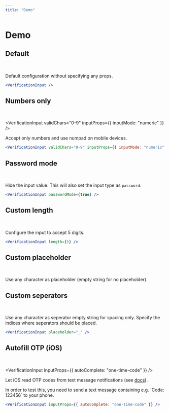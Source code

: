 ```yaml
---
title: "Demo"
---
```



# Demo

## Default

<br />

<VerificationInput />

Default configuration without specifying any props.

```jsx copy
<VerificationInput />
```

## Numbers only

<br />

<VerificationInput validChars="0-9" inputProps={{ inputMode: "numeric" }} />

Accept only numbers and use numpad on mobile devices.

```jsx copy
<VerificationInput validChars="0-9" inputProps={{ inputMode: "numeric" }} />
```

## Password mode

<br />

<VerificationInput passwordMode={true} />

Hide the input value. This will also set the input type as `password`.

```jsx copy
<VerificationInput passwordMode={true} />
```

## Custom length

<br />

<VerificationInput length={5} />

Configure the input to accept 5 digits.

```jsx copy
<VerificationInput length={5} />
```

## Custom placeholder

<br />

<VerificationInput placeholder="_" />

Use any character as placeholder (empty string for no placeholder).

## Custom seperators

<br />

<VerificationInput seperator=":" seperatorIndices={[2]} />

Use any character as seperator empty string for spacing only. Specify the indices
where seperators should be placed.

```jsx copy
<VerificationInput placeholder="_" />
```

## Autofill OTP (iOS)

<br />

<VerificationInput inputProps={{ autoComplete: "one-time-code" }} />

Let iOS read OTP codes from text message notifications (see <a
  href="https://developer.apple.com/documentation/security/password_autofill/enabling_password_autofill_on_an_html_input_element"
  target="_blank">docs</a>).

<Callout>
  In order to test this, you need to send a text message containing e.g. `Code:
  123456` to your phone.
</Callout>

```jsx copy
<VerificationInput inputProps={{ autoComplete: "one-time-code" }} />
```
